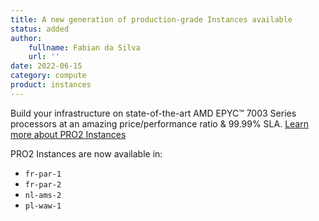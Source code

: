 ```yaml
---
title: A new generation of production-grade Instances available 
status: added
author:
    fullname: Fabian da Silva
    url: ''
date: 2022-06-15
category: compute
product: instances
---
```


Build your infrastructure on state-of-the-art AMD EPYC™ 7003 Series processors at an amazing price/performance ratio & 99.99% SLA. [Learn more about PRO2 Instances](https://www.scaleway.com/fr/instances-virtuelles/pro2/)

PRO2 Instances are now available in:
* `fr-par-1`
* `fr-par-2`
* `nl-ams-2`
* `pl-waw-1`